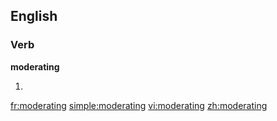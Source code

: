 
==English==

===Verb===
'''moderating'''

# {{present participle of|moderate}}

[[fr:moderating]]
[[simple:moderating]]
[[vi:moderating]]
[[zh:moderating]]